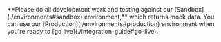 
<Admonition type="important" title="Use Sandbox for Development">
    **Please do all development work and testing against our [Sandbox](./environments#sandbox) environment,** which returns mock data. You can use our [Production](./environments#production) environment when you're ready to [go live](./integration-guide#go-live).
</Admonition>